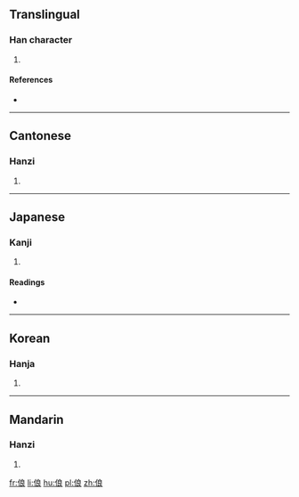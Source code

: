 ==Translingual==

===Han character===
{{Han char|rn=9|rad=人|as=07|sn=9|four=2323<sub>2</sub>|canj=人戈日女 (OIAV), X人戈日女 (XOIAV)|ids=⿰[[亻]][[良]]}}

# {{defn|Han|sort=人07}}

====References====
* {{Han ref|kx=0104.200|dkj=00678|dj=0221.040|hdz=10166.090|uh=4FCD|ud=20429|bh=CDDD|bd=52701}}

----

==Cantonese==

===Hanzi===
{{yue-hanzi|jyut=loeng4|y=leung4}}

# {{defn|lang=yue|sort=人07}}

----

==Japanese==

===Kanji===
{{ja-kanji|grade=|rs=人07}}

# {{defn|lang=ja|sort=人07}}

====Readings====
* {{ja-readings|on=[[りょう]] (ryō), [[ろう]] (rō)|kun=[[さまよう]] (samayou)}}

----

==Korean==

===Hanja===
{{ko-hanja|hangeul=량|rv=ryang|mr=ryang}}

# {{defn|lang=ko|sort=人07}}

----

==Mandarin==

===Hanzi===
{{cmn-hanzi|pin=[[liáng]] ([[liang2]])|wg=liang<sup>2</sup>}}

# {{defn|lang=cmn|sort=人07}}

[[fr:俍]]
[[li:俍]]
[[hu:俍]]
[[pl:俍]]
[[zh:俍]]